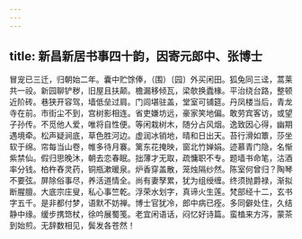 ```yaml
---
---
---
```

title: 新昌新居书事四十韵，因寄元郎中、张博士
---



冒宠已三迁，归朝始二年。囊中贮馀俸，（围）〔园〕外买闲田。狐兔同三迳，蒿莱共一祋。新园聊铲秽，旧屋且扶颠。檐漏移倾瓦，梁欹换蠹椽。平治绕台路，整顿近阶砖。巷狭开容驾，墙低垒过肩。门闾堪驻盖，堂室可铺筵。丹凤楼当后，青龙寺在前。市街尘不到，宫树影相连。省吏嫌坊远，豪家笑地偏。敢劳宾客访，或望子孙传。不觅他人爱，唯将自性便。等闲栽树木，随分占风烟。逸致因心得，幽期遇境牵。松声疑涧底，草色胜河边。虚润冰销地，晴和日出天。苔行滑如簟，莎坐软于绵。帘每当山卷，帷多待月褰。篱东花掩映，窗北竹婵娟。迹慕青门隐，名惭紫禁仙。假归思晚沐，朝去恋春眠。拙薄才无取，疏慵职不专。题墙书命笔，沽酒率分钱。柏杵舂灵药，铜瓶漱暖泉。炉香穿盖散，笼烛隔纱然。陈室何曾归？陶琴不要弦。屏除俗事尽，养活道情全。尚有妻孥累，犹为组绶缠。终须抛爵禄，渐拟断腥膻。大底宗庄叟，私心事竺乾。浮荣水划字，真谛火生莲。梵部经十二，玄书字五千。是非都付梦，语默不妨禅。博士官犹冷，郎中病已痊。多同僻处住，久结静中缘。缓步携筇杖，徐吟展蜀笺。老宜闲语话，闷忆好诗篇。蛮榼来方泻，蒙茶到始煎。无辞数相见，鬓发各苍然！